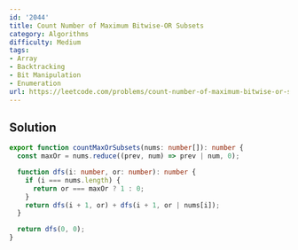 ```yaml
---
id: '2044'
title: Count Number of Maximum Bitwise-OR Subsets
category: Algorithms
difficulty: Medium
tags:
- Array
- Backtracking
- Bit Manipulation
- Enumeration
url: https://leetcode.com/problems/count-number-of-maximum-bitwise-or-subsets
---
```


## Solution

```typescript filename="solution.ts" copy
export function countMaxOrSubsets(nums: number[]): number {
  const maxOr = nums.reduce((prev, num) => prev | num, 0);

  function dfs(i: number, or: number): number {
    if (i === nums.length) {
      return or === maxOr ? 1 : 0;
    }
    return dfs(i + 1, or) + dfs(i + 1, or | nums[i]);
  }

  return dfs(0, 0);
}
```

